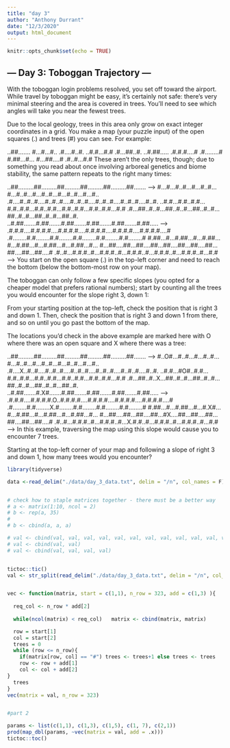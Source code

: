 ```yaml
---
title: "day 3"
author: "Anthony Durrant"
date: "12/3/2020"
output: html_document
---
```


```r
knitr::opts_chunk$set(echo = TRUE)
```

## --- Day 3: Toboggan Trajectory ---

With the toboggan login problems resolved, you set off toward the airport. While travel by toboggan might be easy, it's certainly not safe: there's very minimal steering and the area is covered in trees. You'll need to see which angles will take you near the fewest trees.

Due to the local geology, trees in this area only grow on exact integer coordinates in a grid. You make a map (your puzzle input) of the open squares (.) and trees (#) you can see. For example:

..##.......
#...#...#..
.#....#..#.
..#.#...#.#
.#...##..#.
..#.##.....
.#.#.#....#
.#........#
#.##...#...
#...##....#
.#..#...#.#
These aren't the only trees, though; due to something you read about once involving arboreal genetics and biome stability, the same pattern repeats to the right many times:

..##.........##.........##.........##.........##.........##.......  --->
#...#...#..#...#...#..#...#...#..#...#...#..#...#...#..#...#...#..
.#....#..#..#....#..#..#....#..#..#....#..#..#....#..#..#....#..#.
..#.#...#.#..#.#...#.#..#.#...#.#..#.#...#.#..#.#...#.#..#.#...#.#
.#...##..#..#...##..#..#...##..#..#...##..#..#...##..#..#...##..#.
..#.##.......#.##.......#.##.......#.##.......#.##.......#.##.....  --->
.#.#.#....#.#.#.#....#.#.#.#....#.#.#.#....#.#.#.#....#.#.#.#....#
.#........#.#........#.#........#.#........#.#........#.#........#
#.##...#...#.##...#...#.##...#...#.##...#...#.##...#...#.##...#...
#...##....##...##....##...##....##...##....##...##....##...##....#
.#..#...#.#.#..#...#.#.#..#...#.#.#..#...#.#.#..#...#.#.#..#...#.#  --->
You start on the open square (.) in the top-left corner and need to reach the bottom (below the bottom-most row on your map).

The toboggan can only follow a few specific slopes (you opted for a cheaper model that prefers rational numbers); start by counting all the trees you would encounter for the slope right 3, down 1:

From your starting position at the top-left, check the position that is right 3 and down 1. Then, check the position that is right 3 and down 1 from there, and so on until you go past the bottom of the map.

The locations you'd check in the above example are marked here with O where there was an open square and X where there was a tree:

..##.........##.........##.........##.........##.........##.......  --->
#..O#...#..#...#...#..#...#...#..#...#...#..#...#...#..#...#...#..
.#....X..#..#....#..#..#....#..#..#....#..#..#....#..#..#....#..#.
..#.#...#O#..#.#...#.#..#.#...#.#..#.#...#.#..#.#...#.#..#.#...#.#
.#...##..#..X...##..#..#...##..#..#...##..#..#...##..#..#...##..#.
..#.##.......#.X#.......#.##.......#.##.......#.##.......#.##.....  --->
.#.#.#....#.#.#.#.O..#.#.#.#....#.#.#.#....#.#.#.#....#.#.#.#....#
.#........#.#........X.#........#.#........#.#........#.#........#
#.##...#...#.##...#...#.X#...#...#.##...#...#.##...#...#.##...#...
#...##....##...##....##...#X....##...##....##...##....##...##....#
.#..#...#.#.#..#...#.#.#..#...X.#.#..#...#.#.#..#...#.#.#..#...#.#  --->
In this example, traversing the map using this slope would cause you to encounter 7 trees.

Starting at the top-left corner of your map and following a slope of right 3 and down 1, how many trees would you encounter?


```r
library(tidyverse)

data <-read_delim("./data/day_3_data.txt", delim = "/n", col_names = F) 


# check how to staple matrices together - there must be a better way
# a <- matrix(1:10, ncol = 2)
# b <- rep(a, 35)
# 
# b <- cbind(a, a, a)

# val <- cbind(val, val, val, val, val, val, val, val, val, val, val, val, val, val, val, val, val, val, val, val, val, val, val, val, val, val, val, val, val, val, val, val, val, val, val, val, val, val, val, val, val, val, val, val, val, val, val, val, val, val, val, val,val ,val, val,val, val,val,val)
# val <- cbind(val, val)
# val <- cbind(val, val, val, val)


tictoc::tic()
val <- str_split(read_delim("./data/day_3_data.txt", delim = "/n", col_names = F)$X1, pattern = "", simplify = TRUE) 


vec <- function(matrix, start = c(1,1), n_row = 323, add = c(1,3) ){
  
  req_col <- n_row * add[2]
  
  while(ncol(matrix) < req_col)   matrix <- cbind(matrix, matrix)

  row = start[1]
  col = start[2]
  trees = 0
  while (row <= n_row){
    if(matrix[row, col] == "#") trees <- trees+1 else trees <- trees
    row <- row + add[1]
    col <- col + add[2]
}
  trees
}
vec(matrix = val, n_row = 323)


#part 2

params <- list(c(1,1), c(1,3), c(1,5), c(1, 7), c(2,1))
prod(map_dbl(params, ~vec(matrix = val, add = .x)))
tictoc::toc()
```

